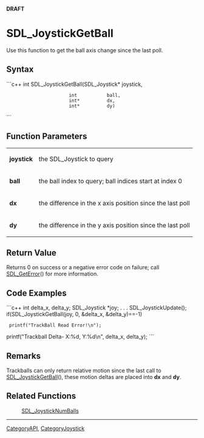 <span color="red">'''DRAFT'''</span>

= SDL_JoystickGetBall =
Use this function to get the ball axis change since the last poll.


== Syntax ==
```c++
int SDL_JoystickGetBall(SDL_Joystick* joystick,
                        int           ball,
                        int*          dx,
                        int*          dy)
```

== Function Parameters ==
{|
|'''joystick'''
|the SDL_Joystick to query
|-
|'''ball'''
|the ball index to query; ball indices start at index 0
|-
|'''dx'''
|the difference in the x axis position since the last poll
|-
|'''dy'''
|the difference in the y axis position since the last poll
|}

== Return Value ==
Returns 0 on success or a negative error code on failure; call [[SDL_GetError]]() for more information.

== Code Examples ==
```c++
int delta_x, delta_y;
SDL_Joystick *joy;
.
.
.
SDL_JoystickUpdate();
if(SDL_JoystickGetBall(joy, 0, &delta_x, &delta_y)==-1)
  printf("TrackBall Read Error!\n");
printf("Trackball Delta- X:%d, Y:%d\n", delta_x, delta_y);
```

== Remarks ==
Trackballs can only return relative motion since the last call to [[SDL_JoystickGetBall]](), these motion deltas are placed into '''dx''' and '''dy'''.

== Related Functions ==
:[[SDL_JoystickNumBalls]]

----
[[CategoryAPI]], [[CategoryJoystick]]
